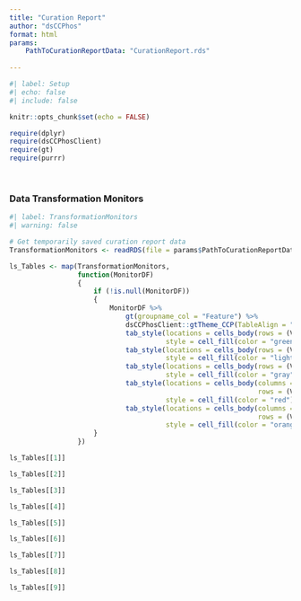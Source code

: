 ```yaml
---
title: "Curation Report"
author: "dsCCPhos"
format: html
params:
    PathToCurationReportData: "CurationReport.rds"
    
---
```



```r
#| label: Setup
#| echo: false
#| include: false

knitr::opts_chunk$set(echo = FALSE)

require(dplyr)
require(dsCCPhosClient)
require(gt)
require(purrr)

```

\

### Data Transformation Monitors

```r
#| label: TransformationMonitors
#| warning: false

# Get temporarily saved curation report data
TransformationMonitors <- readRDS(file = params$PathToCurationReportData)

ls_Tables <- map(TransformationMonitors,
                 function(MonitorDF)
                 {
                     if (!is.null(MonitorDF))
                     {
                         MonitorDF %>%
                             gt(groupname_col = "Feature") %>%
                             dsCCPhosClient::gtTheme_CCP(TableAlign = "left", ShowNAs = TRUE, TableWidth = "80%") %>%
                             tab_style(locations = cells_body(rows = (Value != "NA" & IsValueEligible == TRUE & Final > 0)),
                                       style = cell_fill(color = "green")) %>%
                             tab_style(locations = cells_body(rows = (Value != "NA" & IsValueEligible == TRUE & Final == 0)),
                                       style = cell_fill(color = "lightgreen")) %>%
                             tab_style(locations = cells_body(rows = (Value == "NA" | is.na(Value))),
                                       style = cell_fill(color = "gray")) %>%
                             tab_style(locations = cells_body(columns = c(Value, IsValueEligible, Transformed),
                                                              rows = (Value != "NA" & IsValueEligible == FALSE & Transformed > 0 & Final == 0)),
                                       style = cell_fill(color = "red")) %>%
                             tab_style(locations = cells_body(columns = c(Value, IsValueEligible, Raw, Transformed),
                                                              rows = (Value != "NA" & IsValueEligible == FALSE & Raw > 0 & Transformed == 0)),
                                       style = cell_fill(color = "orange"))
                     }
                 })

ls_Tables[[1]]

ls_Tables[[2]]

ls_Tables[[3]]

ls_Tables[[4]]

ls_Tables[[5]]

ls_Tables[[6]]

ls_Tables[[7]]

ls_Tables[[8]]

ls_Tables[[9]]


```


